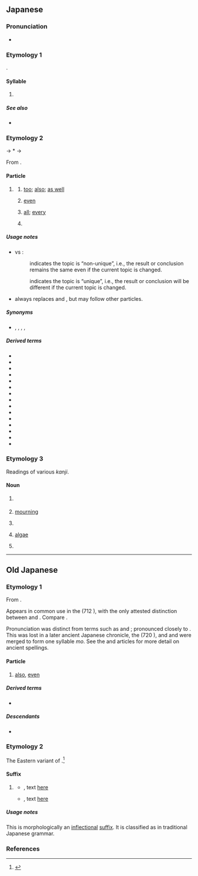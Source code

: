 {{character info}}
==Japanese==
{{stroke order|strokes=3}}

===Pronunciation===
* {{ja-pron}}

===Etymology 1===
{{ja-kana-mannyogana-etym}}.

====Syllable====
{{ja-syllable}}

# {{ja-kana-def}}

=====See also=====
* {{list:Hiragana/ja}}

===Etymology 2===
{{IPAfont|⟨mo<sub>2</sub>⟩}} → *{{IPAchar|/mə/}} → {{IPAchar|/mo/}}

From {{inh|ja|ojp|-}}.

====Particle====
{{ja-pos|particle}}

# {{q|non-unique topic marker}}
#: {{ant|ja|は}}
## [[too]]; [[also]]; [[as well]]
##: {{ja-usex|田%中さんは[[ビール]]を[[飲む|飲ん]]でいる。スミスさん'''も'''飲んでいる。|た%なか-さん は ビール を のんでいる。スミス-さん '''も''' のんでいる。|Tanaka is drinking beer. Smith is '''also''' drinking.}}
##: {{ja-usex|[[本%日]]'''も'''ご[[来%店]]くださいまして、[[ありがとうございます]]。|ほん%じつ '''も''' ご-らい%てん くださいまして、ありがとう ございます。|Thank you for [[visit|visiting]] our store today '''as well''' [as other days].}}
##: {{ja-usex-inline|[[私]]に'''も'''[[くれる|くれ]]た。|^わたし に '''も''' くれた。|[She] gave some to me, '''too'''.}}
## [[even]]
##: {{ja-usex|夢に'''も'''思いませんでした。|ゆめ に '''も''' おもいません でした。|I have never thought of this '''even''' in my dreams.}}
##: {{ja-usex|500 円'''も'''あれば買える。|ごひゃく えん '''も''' あれば かえる。|I only need 500 yen to buy this.|lit=I can buy this '''even''' if I have only 500 yen.}}
##: {{ja-usex|[[猿も木から落ちる|猿'''も'''木から落ちる]]|さる '''も''' き から おちる|'''Even''' experts occasionally make mistakes.|lit='''Even''' monkeys fall from trees}}
## {{q|attaching to an [[indefinite]] [[pronoun]] or [[determiner]]}} [[all]]; [[every]]
##: {{ja-usex-inline|誰'''も'''知っていることだ。|^だれ '''も''' しって いる こと だ。|'''Every'''one knows this.}}
##: {{ja-usex|[[箱]]の[[中]]には[[何]]'''も'''[[ない|なか]]った。|はこ の なか に は なに '''も''' なかった。|The box was empty.|lit=Inside the box, '''all''' things do not exist.}}
## {{n-g|Used to emphasize amounts.}}
##: {{ja-usex-inline|何万人'''も'''[[来る|来]]た。|^なんまんにん '''も''' きた。|Myriads of people came.}}

=====Usage notes=====
* {{ja-r|も}} vs {{ja-r|は|rom=wa}}:
*: {{lang|ja|も}} indicates the topic is “non-unique”, i.e., the result or conclusion remains the same even if the current topic is changed.
*:: {{ja-x|'''今日も'''いい天%気。|'''きょう も''' い.い てん%き。|Nice weather '''today'''. (implying something like “the weather is also nice yesterday/the weather is fine as usual”.)}}
*: {{lang|ja|は}} indicates the topic is “unique”, i.e., the result or conclusion will be different if the current topic is changed.
*:: {{ja-x|'''今日は'''いい天%気。|'''きょう は''' い.い てん%き。|Nice weather '''today'''. (implying something like “the weather is bad yesterday/the weather has been bad recently”.)}}
* {{m|ja||も|tr=mo}} always replaces {{ja-r|を}} and {{ja-r|が}}, but may follow other particles.

=====Synonyms=====
* {{sense|even}} {{ja-r|すら}}, {{ja-r|さえ}}, {{ja-r|まで}}, {{ja-r|だって}}, {{ja-r|だに}}

=====Derived terms=====
{{der-top4}}
* {{ja-r|も が}}
* {{ja-r|も や}}
* {{ja-r|も よ}}
* {{ja-r|いつ も}}
* {{ja-r|いつ まで も}}
* {{ja-r|か も}}
* {{ja-r|し も}}
* {{ja-r|だに も}}
* {{ja-r|で も}}
* {{ja-r|と も}}
* {{ja-r|ど も}}
* {{ja-r|に も}}
* {{ja-r|も が も}}
* {{ja-r|や も}}
* {{ja-r|を も}}
{{der-bottom}}

===Etymology 3===
Readings of various ''kanji''.

====Noun====
{{ja-noun}}

# {{ja-def|最}} {{rfdef|ja}}
# {{ja-def|喪}} [[mourning]]
# {{ja-def|裳}} {{rfdef|ja}}
# {{ja-def|藻}} [[algae]]
# {{ja-def|面}} {{rfdef|ja}}

----

==Old Japanese==

===Etymology 1===
From {{inh|ja|jpx-pro|*mə}}.

Appears in common use in the ''{{w|Kojiki}}'' (712 {{CE}}), with the only attested distinction between {{IPAfont|⟨mo<sub>1</sub>⟩}} and {{IPAfont|⟨mo<sub>2</sub>⟩}}. Compare {{cog|ltc|-}} {{ltc-l|母}}.

Pronunciation was distinct from {{IPAfont|⟨mo<sub>1</sub>⟩}} terms such as {{m|ojp|雲|tr=kumo<sub>1</sub>||[[cloud]]}} and {{m|ojp|下|tr=simo<sub>1</sub>||[[lower]], [[end]]}}; pronounced closely to {{cog|ltc|-}} {{ltc-l|毛}}. This was lost in a later ancient Japanese chronicle, the ''{{w|Nihon Shoki}}'' (720 {{CE}}), and {{IPAfont|⟨mo<sub>1</sub>⟩}} and {{IPAfont|⟨mo<sub>2</sub>⟩}} were merged to form one syllable ''mo''. See the {{w|Man'yōgana}} and {{w|Jōdai Tokushu Kanazukai}} articles for more detail on ancient spellings.

====Particle====
{{head|ojp|particle|tr=mo<sub>2</sub> → mo}}

# {{n-g|non-unique topic marker:}} [[also]], [[even]]

=====Derived terms=====
* {{m|ojp|かも|tr=ka mo}}

=====Descendants=====
* {{desc|ja|も|tr=mo}}

===Etymology 2===
The Eastern {{inh|ja|ojp|-}} variant of {{m|ojp|む|tr=-mu}}.<ref>{{R:Daijirin}}</ref>

====Suffix====
{{head|ojp|suffix|tr=-mo}}

# {{lb|ojp|regional|Eastern Old Japanese}} {{n-g|Used to form the conjectural form of verbs, equivalent to modern {{ja-r|-う}}/{{ja-r|-よう}}}}
#* {{RQ:Manyoshu|14|3418}}, text [http://jti.lib.virginia.edu/japanese/manyoshu/Man14Yo.html#3418 here]
#*: {{ux|ojp|可美&#64038;氣努佐野田能奈倍能武良奈倍爾許登波佐太米&#64038;伊麻波伊可爾世'''母'''|tr=Kami<sub>1</sub>tuke<sub>2</sub>no<sub>1</sub> Sano<sub>1</sub>da-no<sub>2</sub>-nape<sub>2</sub> no<sub>2</sub> muranape<sub>2</sub> ni ko<sub>2</sub>to<sub>2</sub> ni sadame<sub>2</sub>tu ima pa ika ni se'''mo'''}}
#* {{RQ:Manyoshu|20|4418}}, text [http://jti.lib.virginia.edu/japanese/manyoshu/Man20Yo.html#4418 here]
#*: {{ux|ojp|和我可度乃可多夜麻&#64038;婆伎麻己等奈禮和我弖布禮[[なな|奈奈]]&#64038;知爾於知'''母'''加毛|tr=waga kado<sub>1</sub> no<sub>2</sub> katayama tubaki mako<sub>2</sub>to<sub>2</sub> nare waga te purenana tuti ni oti'''mo''' ka mo}}

=====Usage notes=====
This is morphologically an [[inflectional]] [[suffix]]. It is classified as {{m|ja|助動詞|tr=jodōshi||auxiliary verb}} in traditional Japanese grammar.

===References===
<references/>
